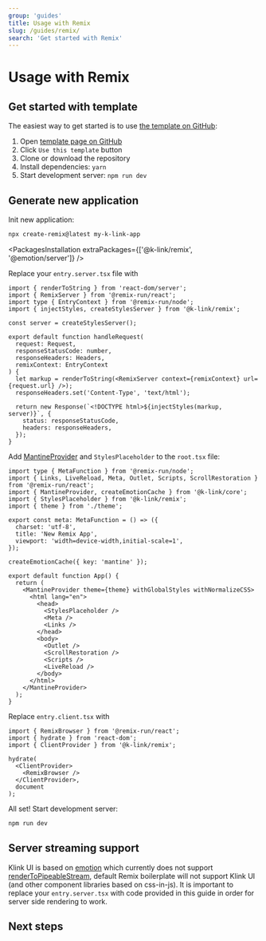 ```yaml
---
group: 'guides'
title: Usage with Remix
slug: /guides/remix/
search: 'Get started with Remix'
---
```



# Usage with Remix

## Get started with template

The easiest way to get started is to use [the template on GitHub](https://github.com/mantinedev/k-link-remix-template):

1. Open [template page on GitHub](https://github.com/mantinedev/k-link-remix-template)
2. Click `Use this template` button
3. Clone or download the repository
4. Install dependencies: `yarn`
5. Start development server: `npm run dev`

## Generate new application

Init new application:

```bash
npx create-remix@latest my-k-link-app
```

<PackagesInstallation extraPackages={['@k-link/remix', '@emotion/server']} />

Replace your `entry.server.tsx` file with

```tsx
import { renderToString } from 'react-dom/server';
import { RemixServer } from '@remix-run/react';
import type { EntryContext } from '@remix-run/node';
import { injectStyles, createStylesServer } from '@k-link/remix';

const server = createStylesServer();

export default function handleRequest(
  request: Request,
  responseStatusCode: number,
  responseHeaders: Headers,
  remixContext: EntryContext
) {
  let markup = renderToString(<RemixServer context={remixContext} url={request.url} />);
  responseHeaders.set('Content-Type', 'text/html');

  return new Response(`<!DOCTYPE html>${injectStyles(markup, server)}`, {
    status: responseStatusCode,
    headers: responseHeaders,
  });
}
```

Add [MantineProvider](/theming/k-link-provider/) and `StylesPlaceholder` to the `root.tsx` file:

```tsx
import type { MetaFunction } from '@remix-run/node';
import { Links, LiveReload, Meta, Outlet, Scripts, ScrollRestoration } from '@remix-run/react';
import { MantineProvider, createEmotionCache } from '@k-link/core';
import { StylesPlaceholder } from '@k-link/remix';
import { theme } from './theme';

export const meta: MetaFunction = () => ({
  charset: 'utf-8',
  title: 'New Remix App',
  viewport: 'width=device-width,initial-scale=1',
});

createEmotionCache({ key: 'mantine' });

export default function App() {
  return (
    <MantineProvider theme={theme} withGlobalStyles withNormalizeCSS>
      <html lang="en">
        <head>
          <StylesPlaceholder />
          <Meta />
          <Links />
        </head>
        <body>
          <Outlet />
          <ScrollRestoration />
          <Scripts />
          <LiveReload />
        </body>
      </html>
    </MantineProvider>
  );
}
```

Replace `entry.client.tsx` with

```tsx
import { RemixBrowser } from '@remix-run/react';
import { hydrate } from 'react-dom';
import { ClientProvider } from '@k-link/remix';

hydrate(
  <ClientProvider>
    <RemixBrowser />
  </ClientProvider>,
  document
);
```

All set! Start development server:

```bash
npm run dev
```

## Server streaming support

Klink UI is based on [emotion](https://emotion.sh/) which currently does not support [renderToPipeableStream](https://reactjs.org/docs/react-dom-server.html#rendertopipeablestream),
default Remix boilerplate will not support Klink UI (and other component libraries based on css-in-js). It is important to replace your `entry.server.tsx`
with code provided in this guide in order for server side rendering to work.

## Next steps

<NextSteps />
